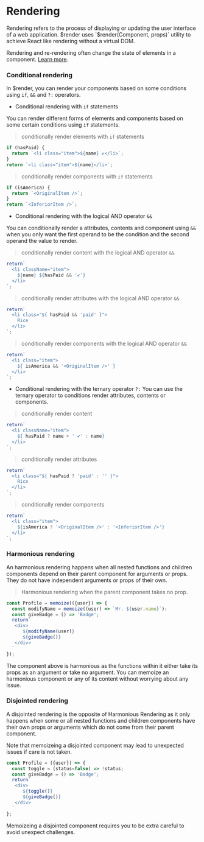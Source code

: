 # Rendering

Rendering refers to the process of displaying or updating the user interface of a web application. $render uses `$render(Component, props)` utility to achieve React like rendering without a virtual DOM.

Rendering and re-rendering often change the state of elements in a component. [Learn more](https://render-docs.vercel.app/utils/$render).

### Conditional rendering

In $render, you can render your components based on some conditions using `if`, `&&` and `?:` operators.

* Conditional rendering with `if` statements

You can render different forms of elements and components based on some certain conditions using `if` statements.

> conditionally render elements with `if` statements

```js copy
if (hasPaid) {
  return `<li class="item">${name} ✔</li>`;
}
return `<li class="item">${name}</li>`;
```

> conditionally render components with `if` statements

```js copy
if (isAmerica) {
  return `<OriginalItem />`;
}
return `<InferiorItem />`;
```

* Conditional rendering with the logical AND operator `&&`

You can conditionally render a attributes, contents and component using `&&` when you only want the first operand to be the condition and the second operand the value to render.

> conditionally render content with the logical AND operator `&&`
```js copy
return`
  <li className="item">
    ${name} ${hasPaid && '✔'}
  </li>
`;
```

> conditionally render attributes with the logical AND operator `&&`
```js copy
return`
  <li class="${ hasPaid && 'paid' }">
    Rice
  </li>
`;
```

> conditionally render components with the logical AND operator `&&`
```js copy
return`
  <li class="item">
    ${ isAmerica && '<OriginalItem />' }
  </li>
`;
```

* Conditional rendering with the ternary operator `?:`
You can use the ternary operator to conditions render attributes, contents or components.

> conditionally render content
```js copy
return`
  <li className="item">
    ${ hasPaid ? name + ' ✔' : name}
  </li>
`;
```

> conditionally render attributes
```js copy
return`
  <li class="${ hasPaid ? 'paid' : '' }">
    Rice
  </li>
`;
```

> conditionally render components
```js copy
return`
  <li class="item">
    ${isAmerica ? '<OriginalItem />' : '<InferiorItem />'}
  </li>
`;
```

### Harmonious rendering

An harmonious rendering happens when all nested functions and children components depend on their parent component for arguments or props. They do not have independent arguments or props of their own.

> Harmonious rendering when the parent component takes no prop.

```js copy
const Profile = memoize(({user}) => {
  const modifyName = memoize((user) => `Mr. ${user.name}`);
  const giveBadge = () => 'Badge';
  return`
   <div>
      ${modifyName(user)}
      ${giveBadge()}
   </div> 
  `
});
```

The component above is harmonious as the functions within it either take its props as an argument or take no argument. You can memoize an harmonious component or any of its content without worrying about any issue.

### Disjointed rendering

A disjointed rendering is the opposite of Harmonious Rendering as it only happens when some or all nested functions and children components have their own props or arguments which do not come from their parent component.

Note that memoizeing a disjointed component may lead to unexpected issues if care is not taken.

```js copy
const Profile = ({user}) => {
  const toggle = (status=false) => !status;
  const giveBadge = () => 'Badge';
  return`
   <div>
      ${toggle()}
      ${giveBadge()}
   </div> 
  `
};
```

Memoizeing a disjointed component requires you to be extra careful to avoid unexpect challenges.
